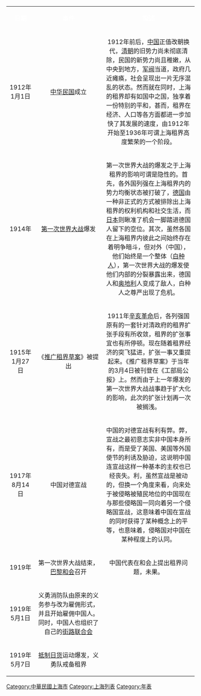 {{unreferenced|time=2020-03-07T22:51:26+00:00}}
{{上海历史年表}}

{| border="1" width="99%"
|-----
| width="15%" align="center" bgcolor="#C0C0C0" | '''<font color="#FFFFFF">日期</font>'''
| width="36%" align="center" bgcolor="#C0C0C0" | '''<font color="#FFFFFF">事件</font>'''
| width="49%" align="center" bgcolor="#C0C0C0" | '''<font color="#FFFFFF">简述</font>'''
|-----
| width="15%" | 1912年1月1日 || width="36%" | [[中华民国|中华民国]]成立
| width="49%" | 1912年前后，[[中国|中国]]正值改朝换代，[[清朝|清朝]]的旧势力尚未彻底清除，民国的新势力尚且稚嫩，从中央到地方，[[军阀|军阀]]当道，政府几近瘫痪，社会呈现出一片无序混乱的状态。然而就在同时，上海的租界却有如国中之国，独享着一份特别的平和，甚而，租界在经济、人口等各方面都进一步加快了其发展的速度，由1912年开始至1936年可谓上海租界高度繁荣的一个阶段。
|-----
| width="15%" | 1914年 || width="36%" | [[第一次世界大战|第一次世界大战]]爆发
| width="49%" | 第一次世界大战的爆发之于上海租界的影响可谓是隐性的。首先，各外国列强在上海租界内的势力均衡状态被打破了，[[德国|德国]]由一种非正式的方式被排除出上海租界的权利机构和社交生活，而[[日本|日本]]则瞅准了机会一脚踏进德国人留下的空位。其次，虽然各国在上海租界内彼此之间始终存在着明争暗斗，但对外（中国），他们始终是一个整体（[[白种人|白种人]]），第一次世界大战的爆发使他们内部的分裂暴露出来，德国人和[[奥地利|奥地利]]人变成了敌人，白种人之尊严出现了危机。
|-----
| width="15%" | 1915年1月27日 || width="36%" | 《[[推广租界草案|推广租界草案]]》被提出
| width="49%" | 1911年[[辛亥革命|辛亥革命]]后，各列强国原有的一套针对清政府的租界扩张手段有所收敛，租界的扩张事宜也有所停顿。现在随着租界经济的突飞猛进，扩张一事又重提起来。《推广租界草案》于当年的3月4日被刊登在《工部局公报》上。然而由于上一年爆发的第一次世界大战战事趋于扩大化的影响，此次的扩张计划再一次被搁浅。
|-----
| width="15%" | 1917年8月14日 || width="36%" | 中国对德宣战
| width="49%" | 中国的对德宣战有利有弊。弊，宣战之最初意志实非中国本身所有，而是受了英国、美国等外国使节的利诱及胁迫，这说明中国连宣战这样一种基本的主权也已经丧失。利，虽然宣战是被动的，但换一个角度来看，向来处于被侵略被殖民地位的中国现在与那些侵略国一同向着另一个侵略国宣战，这意味着中国在宣战的同时获得了某种概念上的平等，也意味着，侵略国对中国在某种程度上的认同。
|-----
| width="15%" | 1919年 || width="36%" | 第一次世界大战结束，[[巴黎和会|巴黎和会]]召开
| width="49%" | 中国代表在和会上提出租界问题，未果。
|-----
| width="15%" | 1919年5月1日
| width="36%" | 义勇消防队由原来的义务参与改为雇佣形式，并且开始雇佣中国人。同时，中国人也组织了自己的[[街路联合会|街路联合会]]
| width="49%" |
|-----
| width="15%" | 1919年5月7日 || width="36%" | [[抵制日货|抵制日货]]运动爆发，义勇队戒备租界
| width="49%" |
|}

[[Category:中華民國上海市|Category:中華民國上海市]]
[[Category:上海列表|Category:上海列表]]
[[Category:年表|Category:年表]]